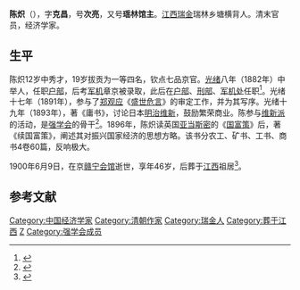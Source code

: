 {{Infobox_Person
| name = 陈炽
|image=
|box_width= 195px
|occupation= 經濟學家
| period = 19世紀 
|birth_name=
| other_names =
| Sex = 男
|birth_date= 1855年
|birth_place= {{QING}}[[江西|江西]][[瑞金|瑞金]]瑞林乡塘横背
|death_date= 1900年6月9日
|death_place= {{QING}}[[北京|北京]][[赣宁会馆|赣宁会馆]]
| nationality =清國
| residence =
| party = 
| religion = 
| spouse = 
| relatives =
|education= 拔贡
| past =秀才七品京官<br>户部、刑部、军机处任职
| work =*《庸书》
*《续国富策》
| award =
}}

'''陈炽'''（{{bd|1855年||1900年|6月9日|catIdx=C陳}}），字'''克昌'''，号'''次亮'''，又号'''瑶林馆主'''。[[江西|江西]][[瑞金|瑞金]]瑞林乡塘横背人。清末官员，经济学家。

== 生平 ==
陈炽12岁中秀才，19岁拔贡为一等四名，钦点七品京官。[[光绪|光绪]]八年（1882年）中举人，任职[[户部|户部]]，后考[[军机处|军机]]章京被录取，此后在[[户部|户部]]、[[刑部|刑部]]、[[军机处|军机处]]任职<ref>{{Cite web |url=http://jx.ganzhou.com/Renwen/Renwengzmr/200609/392.html |title=戊变变法的重要理论家——陈炽 |accessdate=2009-08-20 |archive-date=2007-05-10 |archive-url=https://web.archive.org/web/20070510194526/http://jx.ganzhou.com/Renwen/Renwengzmr/200609/392.html |dead-url=yes }}</ref>。光绪十七年（1891年），参与了[[郑观应|郑观应]]《[[盛世危言|盛世危言]]》的审定工作，并为其写序。光绪十九年（1893年），著《庸书》，讨论日本[[明治维新|明治维新]]，鼓励繁荣商业。陈参与[[维新派|维新派]]的活动，是[[强学会|强学会]]的骨干<ref>{{Cite web |url=http://www.hn56w.cn/prc2004/zhxs/items/xing/chen/mr/jd/c-zhi.html |title=陈炽(1855--1900) |accessdate=2009-08-20 |archive-date=2019-08-27 |archive-url=https://web.archive.org/web/20190827222332/http://www.hn56w.cn/prc2004/zhxs/items/xing/chen/mr/jd/c-zhi.html |dead-url=yes }}</ref>。1896年，陈炽读英国[[亚当斯密|亚当斯密]]的《[[国富策|国富策]]》后，著《续国富策》，阐述其对振兴国家经济的思想方略。该书分农工、矿书、工书、商书4卷60篇，反响极大。

1900年6月9日，在京[[赣宁会馆|赣宁会馆]]逝世，享年46岁，后葬于[[江西|江西]]祖居<ref>{{Cite web |url=http://d.wanfangdata.com.cn/Periodical_jxshkx200207016.aspx |title=百年陈炽研究的回顾与展望 |accessdate=2009-08-20 |archive-date=2019-07-13 |archive-url=https://web.archive.org/web/20190713213836/http://www.wanfangdata.com.cn/details/detail.do?_type=perio&id=jxshkx200207016 |dead-url=no }}</ref>。

==参考文献==
<div class="references-small">
<references />
</div>

{{DEFAULTSORT:C}}
[[Category:中国经济学家|Category:中国经济学家]]
[[Category:清朝作家|Category:清朝作家]]
[[Category:瑞金人|Category:瑞金人]]
[[Category:葬于江西|Category:葬于江西]]
[[Category:陳姓|Z]]
[[Category:强学会成员|Category:强学会成员]]